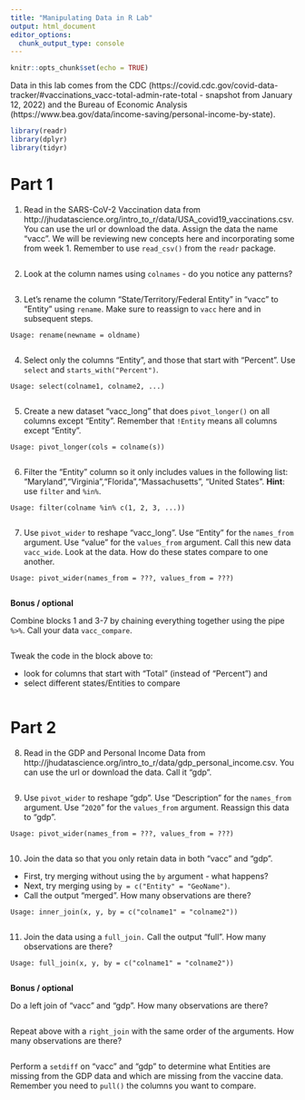 ```yaml
---
title: "Manipulating Data in R Lab"
output: html_document
editor_options: 
  chunk_output_type: console
---
```


```r
knitr::opts_chunk$set(echo = TRUE)
```

Data in this lab comes from the CDC (https://covid.cdc.gov/covid-data-tracker/#vaccinations_vacc-total-admin-rate-total - snapshot from January 12, 2022) and the Bureau of Economic Analysis (https://www.bea.gov/data/income-saving/personal-income-by-state).

```r
library(readr)
library(dplyr)
library(tidyr)
```

# Part 1

1. Read in the SARS-CoV-2 Vaccination data from http://jhudatascience.org/intro_to_r/data/USA_covid19_vaccinations.csv. You can use the url or download the data. Assign the data the name "vacc". We will be reviewing new concepts here and incorporating some from week 1. Remember to use `read_csv()` from the `readr` package.

```r

```

2. Look at the column names using `colnames` - do you notice any patterns?

```r

```

3. Let's rename the column "State/Territory/Federal Entity" in "vacc" to "Entity" using `rename`. Make sure to reassign to `vacc` here and in subsequent steps.

```
Usage: rename(newname = oldname)
```

```r

```

4. Select only the columns "Entity", and those that start with "Percent". Use `select` and `starts_with("Percent")`. 

```
Usage: select(colname1, colname2, ...)
```

```r

```

5. Create a new dataset "vacc_long" that does `pivot_longer()` on all columns except "Entity". Remember that `!Entity` means all columns except "Entity".

```
Usage: pivot_longer(cols = colname(s))
```

```r

```

6. Filter the "Entity" column so it only includes values in the following list: "Maryland","Virginia","Florida","Massachusetts", "United States". **Hint**: use `filter` and `%in%`.

```
Usage: filter(colname %in% c(1, 2, 3, ...))
```

```r

```

7. Use `pivot_wider` to reshape "vacc_long". Use "Entity" for the `names_from` argument. Use "value" for the `values_from` argument. Call this new data `vacc_wide`. Look at the data. How do these states compare to one another.

```
Usage: pivot_wider(names_from = ???, values_from = ???)
```

```r

```

**Bonus / optional**

Combine blocks 1 and 3-7 by chaining everything together using the pipe ` %>% `. Call your data `vacc_compare`.

```r

```

Tweak the code in the block above to:

- look for columns that start with "Total" (instead of "Percent") and 
- select different states/Entities to compare

```r

```


# Part 2

8. Read in the GDP and Personal Income Data from http://jhudatascience.org/intro_to_r/data/gdp_personal_income.csv. You can use the url or download the data. Call it "gdp". 

```r

```

9. Use `pivot_wider` to reshape "gdp". Use "Description" for the `names_from` argument. Use "`2020`" for the `values_from` argument. Reassign this data to "gdp".

```
Usage: pivot_wider(names_from = ???, values_from = ???)
```

```r

```

10. Join the data so that you only retain data in both "vacc" and "gdp". 

- First, try merging without using the `by` argument - what happens? 
- Next, try merging using `by = c("Entity" = "GeoName")`. 
- Call the output "merged". How many observations are there?

```
Usage: inner_join(x, y, by = c("colname1" = "colname2"))
```

```r

```

11. Join the data using a `full_join.` Call the output "full". How many observations are there?

```
Usage: full_join(x, y, by = c("colname1" = "colname2"))
```

```r

```

**Bonus / optional**

Do a left join of "vacc" and "gdp". How many observations are there?

```r

```

Repeat above with a `right_join` with the same order of the arguments. How many observations are there?

```r

```

Perform a `setdiff` on "vacc" and "gdp" to determine what Entities are missing from the GDP data and which are missing from the vaccine data. Remember you need to `pull()` the columns you want to compare.

```r

```
